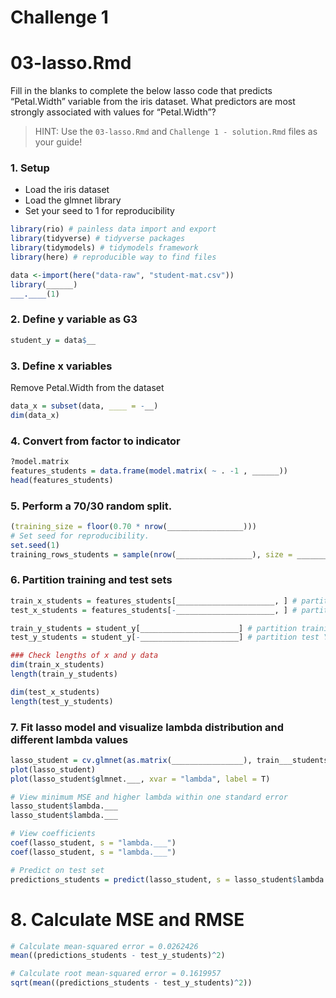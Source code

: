 # Challenge 1 
# 03-lasso.Rmd 

Fill in the blanks to complete the below lasso code that predicts "Petal.Width" variable from the iris dataset. What predictors are most strongly associated with values for "Petal.Width"? 

> HINT: Use the `03-lasso.Rmd` and `Challenge 1 - solution.Rmd` files as your guide!

### 1. Setup
- Load the iris dataset 
- Load the glmnet library
- Set your seed to 1 for reproducibility

```r
library(rio) # painless data import and export
library(tidyverse) # tidyverse packages 
library(tidymodels) # tidymodels framework 
library(here) # reproducible way to find files 

data <-import(here("data-raw", "student-mat.csv"))
library(______)
___.____(1)
```

### 2. Define y variable as G3
```r
student_y = data$__
```

### 3. Define x variables
Remove Petal.Width from the dataset
```r
data_x = subset(data, ____ = -__)
dim(data_x)
```

### 4. Convert from factor to indicator
```r
?model.matrix
features_students = data.frame(model.matrix( ~ . -1 , ______))
head(features_students)
```

### 5. Perform a 70/30 random split.
```r
(training_size = floor(0.70 * nrow(_________________)))
# Set seed for reproducibility.
set.seed(1)
training_rows_students = sample(nrow(_________________), size = _____________)
```

### 6. Partition training and test sets
```r
train_x_students = features_students[______________________, ] # partition training dataset
test_x_students = features_students[-______________________, ] # partition test dataset

train_y_students = student_y[______________________] # partition training Y vector labels
test_y_students = student_y[-______________________] # partition test Y vector labels

### Check lengths of x and y data
dim(train_x_students)
length(train_y_students)

dim(test_x_students)
length(test_y_students)
```

### 7. Fit lasso model and visualize lambda distribution and different lambda values
```r
lasso_student = cv.glmnet(as.matrix(________________), train___students, family = "gaussian", alpha = 1)
plot(lasso_student)
plot(lasso_student$glmnet.___, xvar = "lambda", label = T)

# View minimum MSE and higher lambda within one standard error
lasso_student$lambda.___
lasso_student$lambda.___

# View coefficients
coef(lasso_student, s = "lambda.___")
coef(lasso_student, s = "lambda.___")

# Predict on test set
predictions_students = predict(lasso_student, s = lasso_student$lambda.___, newx = as.matrix(_______________))
```

# 8. Calculate MSE and RMSE
```r
# Calculate mean-squared error = 0.0262426
mean((predictions_students - test_y_students)^2)

# Calculate root mean-squared error = 0.1619957
sqrt(mean((predictions_students - test_y_students)^2))
```
